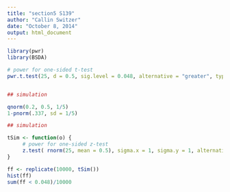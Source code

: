 ```yaml
---
title: "section5 S139"
author: "Callin Switzer"
date: "October 8, 2014"
output: html_document
---
```


```r
library(pwr)
library(BSDA)

# power for one-sided t-test
pwr.t.test(25, d = 0.5, sig.level = 0.048, alternative = "greater", type = "one.sample")


## simulation

qnorm(0.2, 0.5, 1/5)
1-pnorm(.337, sd = 1/5)

## simulation

tSim <- function(o) {
     # power for one-sided z-test
     z.test( rnorm(25, mean = 0.5), sigma.x = 1, sigma.y = 1, alternative = "greater")$p.value
}

ff <- replicate(10000, tSim())
hist(ff)
sum(ff < 0.048)/10000

```